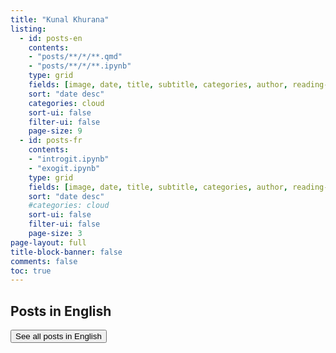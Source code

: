 ```yaml
---
title: "Kunal Khurana"
listing:
  - id: posts-en
    contents: 
    - "posts/**/*/**.qmd"
    - "posts/**/*/**.ipynb"
    type: grid
    fields: [image, date, title, subtitle, categories, author, reading-time]
    sort: "date desc"
    categories: cloud
    sort-ui: false
    filter-ui: false
    page-size: 9         
  - id: posts-fr
    contents: 
    - "introgit.ipynb"
    - "exogit.ipynb"
    type: grid
    fields: [image, date, title, subtitle, categories, author, reading-time]
    sort: "date desc"
    #categories: cloud
    sort-ui: false
    filter-ui: false
    page-size: 3   
page-layout: full
title-block-banner: false
comments: false
toc: true
---
```

## Posts in English

::: {#posts-en}
:::

<a href="../posts/en.html"> <button type="button" class="btn btn-primary float-end btn-sm">See all posts in English</button></a>

<br>

